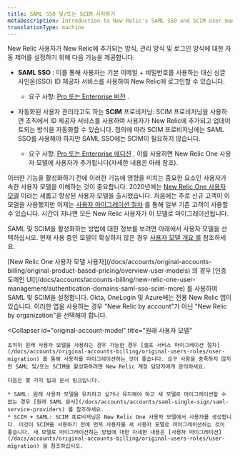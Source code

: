 ```yaml
---
title: SAML SSO 및/또는 SCIM 시작하기
metaDescription: Introduction to New Relic's SAML SSO and SCIM user management options.
translationType: machine
---
```


New Relic 사용자가 New Relic에 추가되는 방식, 관리 방식 및 로그인 방식에 대한 자동 제어를 설정하기 위해 다음 기능을 제공합니다.

* **SAML SSO** : 이를 통해 사용자는 기본 이메일 + 비밀번호를 사용하는 대신 싱글 사인온(SSO) ID 제공자 서비스를 사용하여 New Relic에 로그인할 수 있습니다.

  * 요구 사항: [Pro 또는 Enterprise 버전](https://newrelic.com/pricing) .

* 자동화된 사용자 관리라고도 하는 **SCIM** 프로비저닝: SCIM 프로비저닝을 사용하면 조직에서 ID 제공자 서비스를 사용하여 사용자가 New Relic에 추가되고 업데이트되는 방식을 자동화할 수 있습니다. 정의에 따라 SCIM 프로비저닝에는 SAML SSO를 사용해야 하지만 SAML SSO에는 SCIM이 필요하지 않습니다.

  * 요구 사항: [Pro 또는 Enterprise 에디션](https://newrelic.com/pricing) , 이를 사용하면 New Relic One 사용자 모델에 사용자가 추가됩니다(자세한 내용은 아래 참조).

이러한 기능을 활성화하기 전에 이러한 기능에 영향을 미치는 중요한 요소인 사용자가 속한 사용자 모델을 이해하는 것이 중요합니다. 2020년에는 [New Relic One 사용자 모델](/docs/accounts/original-accounts-billing/original-users-roles/overview-user-models) 이라는 새롭고 향상된 사용자 모델을 출시했습니다. 처음에는 주로 신규 고객이 이 모델을 사용했지만 이제는 [사용자 마이그레이션 절차](/docs/accounts/original-accounts-billing/original-users-roles/user-migration/) 를 통해 일부 기존 고객이 사용할 수 있습니다. 시간이 지나면 모든 New Relic 사용자가 이 모델로 마이그레이션됩니다.

SAML 및 SCIM을 활성화하는 방법에 대한 정보를 보려면 아래에서 사용자 모델을 선택하십시오. 현재 사용 중인 모델이 확실하지 않은 경우 [사용자 모델 개요 를](/docs/accounts/original-accounts-billing/original-product-based-pricing/overview-user-models) 참조하세요.

<CollapserGroup>
  <Collapser
    id="new-account-model"
    title="New Relic One 사용자 모델"
  >
    [New Relic One 사용자 모델 사용자](/docs/accounts/original-accounts-billing/original-product-based-pricing/overview-user-models) 의 경우 [인증 도메인 UI](/docs/accounts/accounts-billing/new-relic-one-user-management/authentication-domains-saml-sso-scim-more) 를 사용하여 SAML 및 SCIM을 설정합니다. Okta, OneLogin 및 Azure에는 전용 New Relic 앱이 있습니다. 이러한 앱을 사용하는 경우 "New Relic by account"가 아닌 "New Relic by organization"을 선택해야 합니다.
  </Collapser>

  <Collapser
    id="original-account-model"
    title="원래 사용자 모델"
  >
    조직이 원래 사용자 모델을 사용하는 경우 가능한 경우 [셀프 서비스 마이그레이션 절차](/docs/accounts/original-accounts-billing/original-users-roles/user-migration) 를 통해 사용자를 마이그레이션하는 것이 좋습니다. 요구 사항을 충족하지 않지만 SAML 및/또는 SCIM을 활성화하려면 New Relic 계정 담당자에게 문의하세요.

    다음은 몇 가지 팁과 문서 링크입니다.

    * SAML: 원래 사용자 모델을 유지하고 싶거나 유지해야 하고 새 모델로 마이그레이션할 수 없는 경우 [원래 SAML 문서](/docs/accounts/accounts/saml-single-sign/saml-service-providers) 를 참조하세요.
    * SCIM + SAML: SCIM 프로비저닝은 New Relic One 사용자 모델에서 사용자를 생성합니다. 이것이 SCIM을 사용하기 전에 먼저 사용자를 새 사용자 모델로 마이그레이션하는 것이 좋습니다. 새 모델로 마이그레이션하는 방법에 대한 자세한 내용은 [사용자 마이그레이션](/docs/accounts/original-accounts-billing/original-users-roles/user-migration) 을 참조하십시오.
  </Collapser>
</CollapserGroup>

